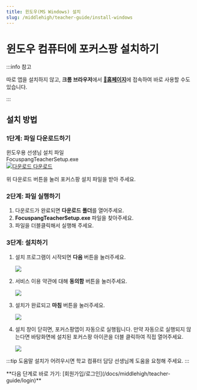 ```yaml
---
title: 윈도우(MS Windows) 설치
slug: /middlehigh/teacher-guide/install-windows
---
```



# 윈도우 컴퓨터에 포커스팡 설치하기

:::info 참고

따로 앱을 설치하지 않고, **크롬 브라우저**에서 [**🔗홈페이지**](https://teacher.focuspang.com)에 접속하여 바로 사용할 수도 있습니다.

:::

## 설치 방법

### 1단계: 파일 다운로드하기

<div class="fp-download-container fp-download-blue">
  <div>
    <div class="fp-download-title">윈도우용 선생님 설치 파일</div>
    <div class="fp-download-desc">FocuspangTeacherSetup.exe</div>
  </div>
  <a
    class="fp-download-button"
    href="https://obj-g-1.ktcloud.com/focuspang-media/downloads/FocuspangTeacherSetup.exe"
  >
    <img
      class="fp-download-icon"
      src="/img/download-white-icon.svg"
      alt="다운로드"
    />
    다운로드
  </a>
</div>

위 다운로드 버튼을 눌러 포커스팡 설치 파일을 받아 주세요.

### 2단계: 파일 실행하기

1. 다운로드가 완료되면 **다운로드 폴더**를 열어주세요.
2. **FocuspangTeacherSetup.exe** 파일을 찾아주세요.
3. 파일을 더블클릭해서 실행해 주세요.

### 3단계: 설치하기

1. 설치 프로그램이 시작되면 **다음** 버튼을 눌러주세요.

   <Image src="/img/kr/elementary/teacher/11-001.png" size="md" />

2. 서비스 이용 약관에 대해 **동의함** 버튼을 눌러주세요.

   <Image src="/img/kr/elementary/teacher/11-02.png" size="md" />

3. 설치가 완료되고 **마침** 버튼을 눌러주세요.

   <Image src="/img/kr/elementary/teacher/11-03.png" size="md" />

4. 설치 창이 닫히면, 포커스팡앱이 자동으로 실행됩니다. 만약 자동으로 실행되지 않는다면 바탕화면에 설치된 포커스팡 아이콘을 더블 클릭하여 직접 열어주세요.

   <Image src="/img/kr/elementary/teacher/11-04.png" size="lg" />

:::tip 도움말
설치가 어려우시면 학교 컴퓨터 담당 선생님께 도움을 요청해 주세요.
:::

<div class="link-center">
  **다음 단계로 바로 가기:
  [회원가입/로그인](/docs/middlehigh/teacher-guide/login)**
</div>
